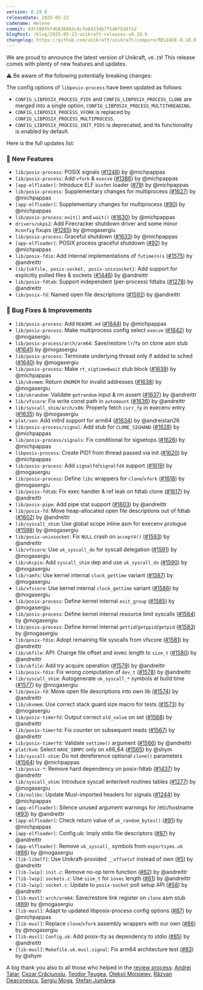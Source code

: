 ```yaml
---
version: 0.19.0
releaseDate: 2025-05-23
codename: Helene
commit: 03f108fbf4b836083c8cfe84334b7f5d6fb34f1d
blogPost: /blog/2025-05-23-unikraft-releases-v0.19.0
changelog: https://github.com/unikraft/unikraft/compare/RELEASE-0.18.0...RELEASE-0.19.0
---
```


We are proud to announce the latest version of Unikraft, `v0.19`!
This release comes with plenty of new features and updates.

⚠️  Be aware of the following potentially breaking changes:

The config options of `libposix-process` have been updated as follows:

* `CONFIG_LIBPOSIX_PROCESS_PIDS` and `CONFIG_LIBPOSIX_PROCESS_CLONE` are merged into a single option, `CONFIG_LIBPOSIX_PROCESS_MULTITHREADING`.
* `CONFIG_LIBPOSIX_PROCESS_VFORK` is replaced by `CONFIG_LIBPOSIX_PROCESS_MULTIPROCESS`.
* `CONFIG_LIBPOSIX_PROCESS_INIT_PIDS` is deprecated, and its functionality is enabled by default.

Here is the full updates list:

### 🚀 New Features

* `lib/posix-process`: POSIX signals ([#1248](https://github.com/unikraft/unikraft/pull/1248)) by @michpappas
* `lib/posix-process`: Add `vfork` & `execve` ([#1386](https://github.com/unikraft/unikraft/pull/1386)) by @michpappas
* `[app-elfloader]`: Introduce ELF `binfmt` loader ([#79](https://github.com/unikraft/app-elfloader/pull/79)) by @michpappas
* `lib/posix-process`: Supplementary changes for multiprocess ([#1627](https://github.com/unikraft/unikraft/pull/1627)) by @michpappas
* `[app-elfloader]`: Supplementary changes for multiprocess ([#90](https://github.com/unikraft/app-elfloader/pull/90)) by @michpappas
* `lib/posix-process`: `exit()` and `wait()` ([#1630](https://github.com/unikraft/unikraft/pull/1630)) by @michpappas
* `drivers/ukps2`: Add Firecracker shutdown driver and some minor `Kconfig` fixups ([#1265](https://github.com/unikraft/unikraft/pull/1265)) by @mogasergiu
* `lib/posix-process`: Graceful shutdown ([#1633](https://github.com/unikraft/unikraft/pull/1633)) by @michpappas
* `[app-elfloader]`: POSIX process graceful shutdown ([#92](https://github.com/unikraft/app-elfloader/pull/92)) by @michpappas
* `lib/posix-fdio`: Add internal implementations of `futime(n)s` ([#1575](https://github.com/unikraft/unikraft/pull/1575)) by @andreittr
* `lib/{ukfile, posix-socket, posix-unixsocket}`: Add support for explicitly polled files & sockets ([#1446](https://github.com/unikraft/unikraft/pull/1446)) by @andreittr
* `lib/posix-fdtab`: Support independent (per-process) fdtabs ([#1278](https://github.com/unikraft/unikraft/pull/1278)) by @andreittr
* `lib/posix-fd`: Named open file descriptions ([#1592](https://github.com/unikraft/unikraft/pull/1592)) by @andreittr

### 🐛 Bug Fixes & Improvements

* `lib/posix-process`: Add `README.md` ([#1644](https://github.com/unikraft/unikraft/pull/1644)) by @michpappas
* `lib/posix-process`: Make multiprocess config select `execve` ([#1642](https://github.com/unikraft/unikraft/pull/1642)) by @mogasergiu
* `lib/posix-process/arch/arm64`: Save/restore `lr`/`fp` on clone asm stub ([#1641](https://github.com/unikraft/unikraft/pull/1641)) by @mogasergiu
* `lib/posix-process`: Terminate underlying thread only if added to sched ([#1640](https://github.com/unikraft/unikraft/pull/1640)) by @mogasergiu
* `lib/posix-process`: Make `rt_sigtimedwait` stub block ([#1639](https://github.com/unikraft/unikraft/pull/1639)) by @michpappas
* `lib/ukvmem`: Return `ENOMEM` for invalid addresses ([#1638](https://github.com/unikraft/unikraft/pull/1638)) by @mogasergiu
* `lib/ukrandom`: Validate `getrandom` input & rm assert ([#1637](https://github.com/unikraft/unikraft/pull/1637)) by @andreittr
* `lib/vfscore`: Fix write const path in `automount` ([#1636](https://github.com/unikraft/unikraft/pull/1636)) by @andreittr
* `lib/syscall_shim/arch/x86`: Properly fetch `curr_fp` in execenv entry ([#1635](https://github.com/unikraft/unikraft/pull/1635)) by @mogasergiu
* `plat/xen`: Add initrd support for arm64 ([#1634](https://github.com/unikraft/unikraft/pull/1634)) by @andreistan26
* `lib/posix-process/signal`: Add stub for `CLONE_SIGHAND` ([#1628](https://github.com/unikraft/unikraft/pull/1628)) by @michpappas
* `lib/posix-process/signals`: Fix conditional for sigsetops ([#1626](https://github.com/unikraft/unikraft/pull/1626)) by @michpappas
* `libposix-process`: Create PID1 from thread passed via init ([#1620](https://github.com/unikraft/unikraft/pull/1620)) by @michpappas
* `lib/posix-process`: Add `signalfd`/`signalfd4` support ([#1619](https://github.com/unikraft/unikraft/pull/1619)) by @mogasergiu
* `lib/posix-process`: Define `libc` wrappers for `clone`/`vfork` ([#1618](https://github.com/unikraft/unikraft/pull/1618)) by @mogasergiu
* `lib/posix-fdtab`: Fix exec handler & ref leak on fdtab clone ([#1617](https://github.com/unikraft/unikraft/pull/1617)) by @andreittr
* `lib/posix-pipe`: Add pipe stat support ([#1603](https://github.com/unikraft/unikraft/pull/1603)) by @andreittr
* `lib/posix-fd`: Move heap-allocated open file descriptions out of fdtab ([#1602](https://github.com/unikraft/unikraft/pull/1602)) by @andreittr
* `lib/syscall_shim`: Use global scope inline asm for execenv prologue ([#1598](https://github.com/unikraft/unikraft/pull/1598)) by @mogasergiu
* `lib/posix-unixsocket`: Fix `NULL` crash on `accept4()` ([#1593](https://github.com/unikraft/unikraft/pull/1593)) by @andreittr
* `lib/vfscore`: Use `uk_syscall_do` for syscall delegation ([#1591](https://github.com/unikraft/unikraft/pull/1591)) by @mogasergiu
* `lib/ukcpio`: Add `syscall_shim` dep and use `uk_syscall_do` ([#1590](https://github.com/unikraft/unikraft/pull/1590)) by @mogasergiu
* `lib/ramfs`: Use kernel internal `clock_gettime` variant ([#1587](https://github.com/unikraft/unikraft/pull/1587)) by @mogasergiu
* `lib/vfscore`: Use kernel internal `clock_gettime` variant ([#1586](https://github.com/unikraft/unikraft/pull/1586)) by @mogasergiu
* `lib/posix-process`: Define kernel internal `exit_group` ([#1585](https://github.com/unikraft/unikraft/pull/1585)) by @mogasergiu
* `lib/posix-process`: Define kernel internal resource limit syscalls ([#1584](https://github.com/unikraft/unikraft/pull/1584)) by @mogasergiu
* `lib/posix-process`: Define kernel internal `gettid`/`getppid`/`getpid` ([#1583](https://github.com/unikraft/unikraft/pull/1583)) by @mogasergiu
* `lib/posix-fdio`: Adopt remaining file syscalls from vfscore ([#1581](https://github.com/unikraft/unikraft/pull/1581)) by @andreittr
* `lib/ukfile`: API: Change file offset and iovec length to `size_t` ([#1580](https://github.com/unikraft/unikraft/pull/1580)) by @andreittr
* `lib/ukfile`: Add try acquire operation ([#1579](https://github.com/unikraft/unikraft/pull/1579)) by @andreittr
* `lib/posix-fdio`: Fix wrong computation of `dev_t` ([#1578](https://github.com/unikraft/unikraft/pull/1578)) by @andreittr
* `lib/syscall_shim`: Autogenerate `uk_syscall_*` symbols at build time ([#1577](https://github.com/unikraft/unikraft/pull/1577)) by @mogasergiu
* `lib/posix-fd`: Move open file descriptions into own lib ([#1574](https://github.com/unikraft/unikraft/pull/1574)) by @andreittr
* `lib/ukvmem`: Use correct stack guard size macro for tests ([#1573](https://github.com/unikraft/unikraft/pull/1573)) by @mogasergiu
* `lib/posix-timerfd`: Output correct `old_value` on set ([#1568](https://github.com/unikraft/unikraft/pull/1568)) by @andreittr
* `lib/posix-timerfd`: Fix counter on subsequent reads ([#1567](https://github.com/unikraft/unikraft/pull/1567)) by @andreittr
* `lib/posix-timerfd`: Validate `settime()` argument ([#1566](https://github.com/unikraft/unikraft/pull/1566)) by @andreittr
* `plat/kvm`: Select `HAVE_IBMPC` only on x86_64 ([#1565](https://github.com/unikraft/unikraft/pull/1565)) by @shym
* `lib/syscall-shim`: Do not dereference optional `clone()` parameters ([#1564](https://github.com/unikraft/unikraft/pull/1564)) by @michpappas
* `lib/posix-*`: Remove hard dependency on posix-fdtab ([#1437](https://github.com/unikraft/unikraft/pull/1437)) by @andreittr
* `lib/syscall_shim`: Introduce syscall enter/exit routines tables ([#1277](https://github.com/unikraft/unikraft/pull/1277)) by @mogasergiu
* `lib/nolibc`: Update Musl-imported headers for signals ([#1244](https://github.com/unikraft/unikraft/pull/1244)) by @michpappas
* `[app-elfloader]`: Silence unused argument warnings for /etc/hostname ([#93](https://github.com/unikraft/app-elfloader/pull/93)) by @andreittr
* `[app-elfloader]`: Check return value of `uk_random_bytes()` ([#91](https://github.com/unikraft/app-elfloader/pull/91)) by @michpappas
* `[app-elfloader]`: Config.uk: Imply stdio file descriptors ([#87](https://github.com/unikraft/app-elfloader/pull/87)) by @andreittr
* `[app-elfloader]`: Remove `uk_syscall_` symbols from `exportsyms.uk` ([#86](https://github.com/unikraft/app-elfloader/pull/86)) by @mogasergiu
* `[lib-libelf]`: Use Unikraft-provided `__offsetof` instead of own ([#5](https://github.com/unikraft/lib-elf/pull/5)) by @andreittr
* `[lib-lwip]`: `init.c`: Remove no-op term function ([#62](https://github.com/unikraft/lib-musl/pull/62)) by @andreittr
* `[lib-lwip]`: `sockets.c`: Use `size_t` for `iovec` length ([#61](https://github.com/unikraft/lib-musl/pull/61)) by @andreittr
* `[lib-lwip]`: `socket.c`: Update to `posix-socket` poll setup API ([#58](https://github.com/unikraft/lib-musl/pull/58)) by @andreittr
* `[lib-musl]`: `arch/arm64`: Save/restore link register on `clone` asm stub ([#89](https://github.com/unikraft/lib-musl/pull/89)) by @mogasergiu
* `[lib-musl]`: Adapt to updated libposix-process config options ([#87](https://github.com/unikraft/lib-musl/pull/87)) by @michpappas
* `[lib-musl]`: Replace `clone`/`vfork` assembly wrappers with our own ([#86](https://github.com/unikraft/lib-musl/pull/86)) by @mogasergiu
* `[lib-musl]`: `Config.uk`: Add posix-tty as dependency to stdio ([#85](https://github.com/unikraft/lib-musl/pull/85)) by @andreittr
* `[lib-musl]`: `Makefile.uk.musl.signal`: Fix arm64 architecture test ([#83](https://github.com/unikraft/lib-musl/pull/83)) by @shym

A big thank you also to all those who helped in the [review process](unikraft.org/docs/contributing/review-process/): [Andrei Tatar](https://github.com/andreittr), [Cezar Crăciunoiu](https://github.com/craciunoiuc), [Teodor Țeugea](https://github.com/John-Ted), [Oleksii Moisieiev](https://github.com/oleksiimoisieiev), [Răzvan Deaconescu](https://github.com/razvand), [Sergiu Moga](https://github.com/mogasergiu), [Ștefan Jumărea](https://github.com/StefanJum).

